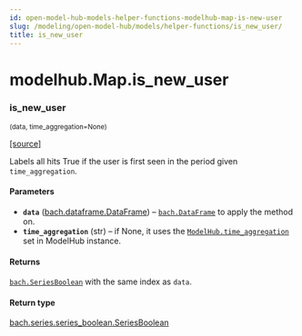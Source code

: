 ```yaml
---
id: open-model-hub-models-helper-functions-modelhub-map-is-new-user
slug: /modeling/open-model-hub/models/helper-functions/is_new_user/
title: is_new_user
---
```


# modelhub.Map.is_new_user

<div className="method">

### <span className="name">is_new_user</span>

<small className="parameter-list">(<span className="parameter" id="data">data</span>, <span className="parameter" id="time_aggregation">time_aggregation=None</span>)</small>


&#8203;<span className="view-source">[[source]](https://github.com/objectiv/objectiv-analytics/blob/mainon3.8/site-packages/modelhub/map.py)</span>

<div className="content">

Labels all hits True if the user is first seen in the period given `time_aggregation`.


#### Parameters

* **`data`** ([bach.dataframe.DataFrame](/modeling/bach/api-reference/DataFrame/bach.DataFrame.mdx)) – [`bach.DataFrame`](/modeling/bach/api-reference/DataFrame/bach.DataFrame.mdx) to apply the method on.
* **`time_aggregation`** (str) – if None, it uses the [`ModelHub.time_aggregation`](/modeling/open-model-hub/api-reference/ModelHub/modelhub.ModelHub.time_aggregation.mdx) set in ModelHub
instance.



#### Returns

[`bach.SeriesBoolean`](/modeling/bach/api-reference/Series/Boolean/index.mdx#bach.SeriesBoolean) with the same index as `data`.



#### Return type

[bach.series.series_boolean.SeriesBoolean](/modeling/bach/api-reference/Series/Boolean/index.mdx#bach.SeriesBoolean)



</div>


</div>
